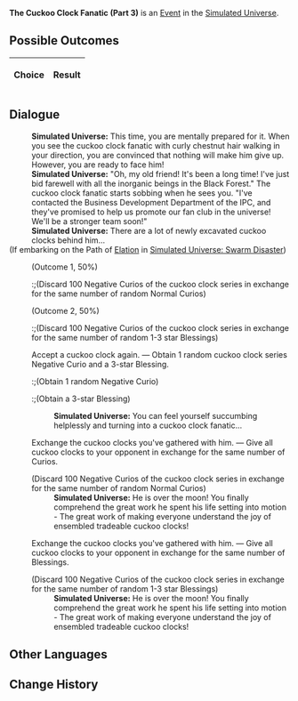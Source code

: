 {{Simulated Universe Event Infobox
|title         = The Cuckoo Clock Fanatic (Part 3)
|image         = Random Event Twin.png
|type          =
|domains_su    = Occurrence
|domains_ext   = Occurrence
|domains_swarm = 
|domains_gng   = 
|requirements  =
|prev          = {{tx}}
|next          = {{tx}}
|indexRewards  =
|characters    = 
}}
'''The Cuckoo Clock Fanatic (Part 3)''' is an [[Simulated Universe/Events|Event]] in the [[Simulated Universe]].

==Possible Outcomes==
{| class="article-table"
!Choice
!Result

|}

<!--
==Gameplay Notes==

-->
==Dialogue==
{{Dialogue Start}}
:'''Simulated Universe:''' This time, you are mentally prepared for it. When you see the cuckoo clock fanatic with curly chestnut hair walking in your direction, you are convinced that nothing will make him give up. However, you are ready to face him!
:'''Simulated Universe:''' "Oh, my old friend! It's been a long time! I've just bid farewell with all the inorganic beings in the Black Forest." The cuckoo clock fanatic starts sobbing when he sees you. "I've contacted the Business Development Department of the IPC, and they've promised to help us promote our fan club in the universe! We'll be a stronger team soon!"
:'''Simulated Universe:''' There are a lot of newly excavated cuckoo clocks behind him...
;(If embarking on the Path of [[Simulated Universe/Paths#Elation|Elation]] in [[Simulated Universe: Swarm Disaster]])
:{{SU Special Dialogue|Elation|Make some fake and faulty cuckoo clocks!|Use Curios to make some fake cuckoo clocks! Exchange all Curios for an equal number of Curios or Blessings.}}
:;(Outcome 1, 50%)
::;(Discard 100 Negative Curios of the cuckoo clock series in exchange for the same number of random Normal Curios)
:;(Outcome 2, 50%)
::;(Discard 100 Negative Curios of the cuckoo clock series in exchange for the same number of random 1-3 star Blessings)
:{{DIcon|Star}} Accept a cuckoo clock again. &mdash; Obtain 1 random cuckoo clock series Negative Curio and a 3-star Blessing.
::;(Obtain 1 random Negative Curio)
::;(Obtain a 3-star Blessing)
::'''Simulated Universe:''' You can feel yourself succumbing helplessly and turning into a cuckoo clock fanatic...
:{{DIcon|Star}} Exchange the cuckoo clocks you've gathered with him. &mdash; Give all cuckoo clocks to your opponent in exchange for the same number of Curios.
:;(Discard 100 Negative Curios of the cuckoo clock series in exchange for the same number of random Normal Curios)
::'''Simulated Universe:''' He is over the moon! You finally comprehend the great work he spent his life setting into motion - The great work of making everyone understand the joy of ensembled tradeable cuckoo clocks!
:{{DIcon|Star}} Exchange the cuckoo clocks you've gathered with him. &mdash; Give all cuckoo clocks to your opponent in exchange for the same number of Blessings.
:;(Discard 100 Negative Curios of the cuckoo clock series in exchange for the same number of random 1-3 star Blessings)
::'''Simulated Universe:''' He is over the moon! You finally comprehend the great work he spent his life setting into motion - The great work of making everyone understand the joy of ensembled tradeable cuckoo clocks!
{{Dialogue End}}

==Other Languages==
{{Other Languages
|zhs   = 咕咕钟狂热粉丝（其三）
|zht   = 咕咕鐘狂熱愛好者（其三）
|ja    = 鳩時計の熱狂的ファン（3）
|ko    = 뻐꾸기 시계의 광팬 (3)
|es    = El fanático del reloj de cuco III
|fr    = Collectionneur de coucous (partie 3)
|ru    = Фанат часов с кукушкой III
|th    = แฟนคลับผู้คลั่งไคล้ Cuckoo Clock (3)
|vi    = Fan Cuồng Đồng Hồ Cúc Cu 3
|de    = Der Kuckucksuhren-Fanatiker (Teil 3)
|id    = Fanatik Jam Cuckoo (3)
|pt    = O Fanático dos Relógios Cuco (Parte 3)
}}

==Change History==
{{Change History|1.0}}
